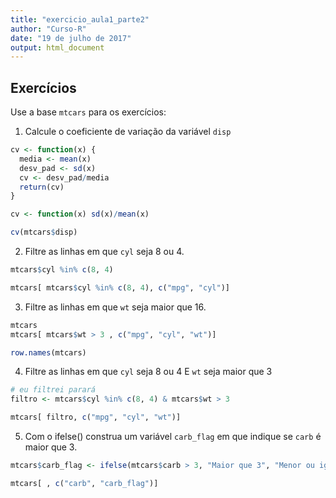 ```yaml
---
title: "exercicio_aula1_parte2"
author: "Curso-R"
date: "19 de julho de 2017"
output: html_document
---
```



<!------------------------------------------------------------------>
## Exercícios

Use a base `mtcars` para os exercícios:

1) Calcule o coeficiente de variação da variável `disp`
```r
cv <- function(x) {
  media <- mean(x)
  desv_pad <- sd(x)
  cv <- desv_pad/media
  return(cv)
}

cv <- function(x) sd(x)/mean(x)

cv(mtcars$disp)
```


2) Filtre as linhas em que `cyl` seja 8 ou 4.
```r
mtcars$cyl %in% c(8, 4)

mtcars[ mtcars$cyl %in% c(8, 4), c("mpg", "cyl")]
```


3) Filtre as linhas em que `wt` seja maior que 16.
```r
mtcars
mtcars[ mtcars$wt > 3 , c("mpg", "cyl", "wt")]

row.names(mtcars)
```


4) Filtre as linhas em que `cyl` seja 8 ou 4 E  `wt` seja maior que 3
```r

# eu filtrei parará
filtro <- mtcars$cyl %in% c(8, 4) & mtcars$wt > 3

mtcars[ filtro, c("mpg", "cyl", "wt")]
```


5) Com o ifelse() construa um variável `carb_flag` em que indique se `carb` é maior que 3.
```r
mtcars$carb_flag <- ifelse(mtcars$carb > 3, "Maior que 3", "Menor ou igual a 3")

mtcars[ , c("carb", "carb_flag")]
```
